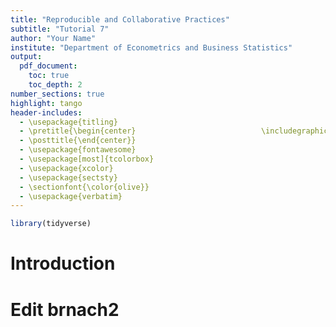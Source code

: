 ```yaml
---
title: "Reproducible and Collaborative Practices"
subtitle: "Tutorial 7"
author: "Your Name"
institute: "Department of Econometrics and Business Statistics"
output:
  pdf_document:
    toc: true
    toc_depth: 2
number_sections: true
highlight: tango
header-includes:
  - \usepackage{titling}
  - \pretitle{\begin{center}                            \includegraphics[width=5in,height=13in]{Images/figure1.jpg}\LARGE\\}
  - \posttitle{\end{center}}
  - \usepackage{fontawesome}
  - \usepackage[most]{tcolorbox}
  - \usepackage{xcolor}
  - \usepackage{sectsty}
  - \sectionfont{\color{olive}}
  - \usepackage{verbatim}
---
```

```r
library(tidyverse)
```

# Introduction
# Edit brnach2
 
